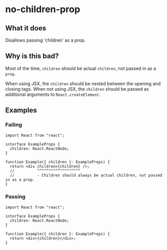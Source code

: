 # no-children-prop

## What it does

Disallows passing 'children' as a prop.

## Why is this bad?

Most of the time, `children` should be actual `children`, not passed in as a `prop`.

When using JSX, the `children` should be nested between the opening and closing tags. When not using JSX, the `children` should be passed as additional arguments to `React.createElement`.

## Examples

### Failing

```tsx
import React from "react";

interface ExampleProps {
  children: React.ReactNode;
}

function Example({ children }: ExampleProps) {
  return <div children={children} />;
  //          ^^^^^^^^^^^^^^^^^^^
  //          - Children should always be actual children, not passed in as a prop.
}
```

### Passing

```tsx
import React from "react";

interface ExampleProps {
  children: React.ReactNode;
}

function Example({ children }: ExampleProps) {
  return <div>{children}</div>;
}
```

